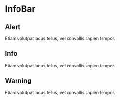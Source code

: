 
# InfoBar

<Props of={InfoBar} />

## Alert

<Playground>
  <InfoBar type='alert'>
    Etiam volutpat lacus tellus, vel convallis sapien tempor.
  </InfoBar>
</Playground>

## Info

<Playground>
  <InfoBar type='info'>
    Etiam volutpat lacus tellus, vel convallis sapien tempor.
  </InfoBar>
</Playground>

## Warning

<Playground>
  <InfoBar type='warning'>
    Etiam volutpat lacus tellus, vel convallis sapien tempor.
  </InfoBar>
</Playground>

